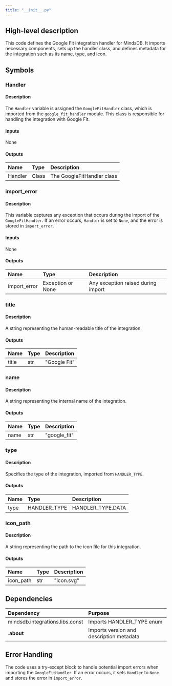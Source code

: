 ```yaml
---
title: "__init__.py"
---
```


## High-level description
This code defines the Google Fit integration handler for MindsDB. It imports necessary components, sets up the handler class, and defines metadata for the integration such as its name, type, and icon.

## Symbols

### Handler
#### Description
The `Handler` variable is assigned the `GoogleFitHandler` class, which is imported from the `google_fit_handler` module. This class is responsible for handling the integration with Google Fit.

#### Inputs
None

#### Outputs
| Name | Type | Description |
|:-----|:-----|:------------|
| Handler | Class | The GoogleFitHandler class |

### import_error
#### Description
This variable captures any exception that occurs during the import of the `GoogleFitHandler`. If an error occurs, `Handler` is set to `None`, and the error is stored in `import_error`.

#### Inputs
None

#### Outputs
| Name | Type | Description |
|:-----|:-----|:------------|
| import_error | Exception or None | Any exception raised during import |

### title
#### Description
A string representing the human-readable title of the integration.

#### Outputs
| Name | Type | Description |
|:-----|:-----|:------------|
| title | str | "Google Fit" |

### name
#### Description
A string representing the internal name of the integration.

#### Outputs
| Name | Type | Description |
|:-----|:-----|:------------|
| name | str | "google_fit" |

### type
#### Description
Specifies the type of the integration, imported from `HANDLER_TYPE`.

#### Outputs
| Name | Type | Description |
|:-----|:-----|:------------|
| type | HANDLER_TYPE | HANDLER_TYPE.DATA |

### icon_path
#### Description
A string representing the path to the icon file for this integration.

#### Outputs
| Name | Type | Description |
|:-----|:-----|:------------|
| icon_path | str | "icon.svg" |

## Dependencies
| Dependency | Purpose |
|:-----------|:--------|
| mindsdb.integrations.libs.const | Imports HANDLER_TYPE enum |
| .__about__ | Imports version and description metadata |

## Error Handling
The code uses a try-except block to handle potential import errors when importing the `GoogleFitHandler`. If an error occurs, it sets `Handler` to `None` and stores the error in `import_error`.